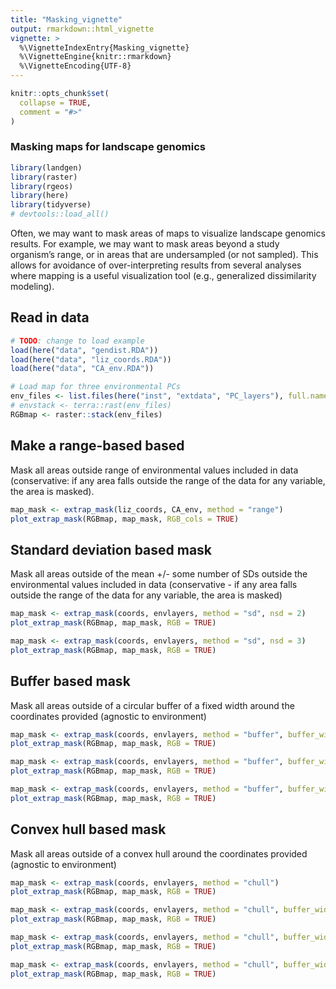 ```yaml
---
title: "Masking_vignette"
output: rmarkdown::html_vignette
vignette: >
  %\VignetteIndexEntry{Masking_vignette}
  %\VignetteEngine{knitr::rmarkdown}
  %\VignetteEncoding{UTF-8}
---
```


```r
knitr::opts_chunk$set(
  collapse = TRUE,
  comment = "#>"
)
```

### Masking maps for landscape genomics

```r
library(landgen)
library(raster)
library(rgeos)
library(here)
library(tidyverse)
# devtools::load_all()
```

Often, we may want to mask areas of maps to visualize landscape genomics results. For example, we may want to mask areas beyond a study organism's range, or in areas that are undersampled (or not sampled). This allows for avoidance of over-interpreting results from several analyses where mapping is a useful visualization tool (e.g., generalized dissimilarity modeling).

## Read in data

```r
# TODO: change to load example
load(here("data", "gendist.RDA"))
load(here("data", "liz_coords.RDA"))
load(here("data", "CA_env.RDA"))

# Load map for three environmental PCs
env_files <- list.files(here("inst", "extdata", "PC_layers"), full.names = TRUE)
# envstack <- terra::rast(env_files)
RGBmap <- raster::stack(env_files)

```

## Make a range-based based

Mask all areas outside range of environmental values included in data (conservative: if any area falls outside the range of the data for any variable, the area is masked).

```r
map_mask <- extrap_mask(liz_coords, CA_env, method = "range")
plot_extrap_mask(RGBmap, map_mask, RGB_cols = TRUE)
```

## Standard deviation based mask

Mask all areas outside of the mean +/- some number of SDs outside the environmental values included in data (conservative - if any area falls outside the range of the data for any variable, the area is masked)

```r
map_mask <- extrap_mask(coords, envlayers, method = "sd", nsd = 2)
plot_extrap_mask(RGBmap, map_mask, RGB = TRUE)

map_mask <- extrap_mask(coords, envlayers, method = "sd", nsd = 3)
plot_extrap_mask(RGBmap, map_mask, RGB = TRUE)
```

## Buffer based mask

Mask all areas outside of a circular buffer of a fixed width around the coordinates provided (agnostic to environment) 

```r
map_mask <- extrap_mask(coords, envlayers, method = "buffer", buffer_width = 0.25)
plot_extrap_mask(RGBmap, map_mask, RGB = TRUE)

map_mask <- extrap_mask(coords, envlayers, method = "buffer", buffer_width = 0.5)
plot_extrap_mask(RGBmap, map_mask, RGB = TRUE)

map_mask <- extrap_mask(coords, envlayers, method = "buffer", buffer_width = 1)
plot_extrap_mask(RGBmap, map_mask, RGB = TRUE)
```

## Convex hull based mask

Mask all areas outside of a convex hull around the coordinates provided (agnostic to environment) 

```r
map_mask <- extrap_mask(coords, envlayers, method = "chull")
plot_extrap_mask(RGBmap, map_mask, RGB = TRUE)

map_mask <- extrap_mask(coords, envlayers, method = "chull", buffer_width = 0.25)
plot_extrap_mask(RGBmap, map_mask, RGB = TRUE)

map_mask <- extrap_mask(coords, envlayers, method = "chull", buffer_width = 0.5)
plot_extrap_mask(RGBmap, map_mask, RGB = TRUE)

map_mask <- extrap_mask(coords, envlayers, method = "chull", buffer_width = 1)
plot_extrap_mask(RGBmap, map_mask, RGB = TRUE)
```


